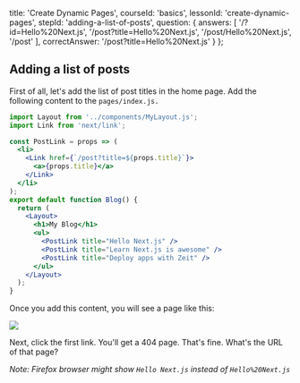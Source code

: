 
  title: 'Create Dynamic Pages',
  courseId: 'basics',
  lessonId: 'create-dynamic-pages',
  stepId: 'adding-a-list-of-posts',
  question: {
    answers: [
      '/?id=Hello%20Next.js',
      '/post?title=Hello%20Next.js',
      '/post/Hello%20Next.js',
      '/post'
    ],
    correctAnswer: '/post?title=Hello%20Next.js'
  }
};

## Adding a list of posts

First of all, let's add the list of post titles in the home page.
Add the following content to the `pages/index.js.`

```jsx
import Layout from '../components/MyLayout.js';
import Link from 'next/link';

const PostLink = props => (
  <li>
    <Link href={`/post?title=${props.title}`}>
      <a>{props.title}</a>
    </Link>
  </li>
);
export default function Blog() {
  return (
    <Layout>
      <h1>My Blog</h1>
      <ul>
        <PostLink title="Hello Next.js" />
        <PostLink title="Learn Next.js is awesome" />
        <PostLink title="Deploy apps with Zeit" />
      </ul>
    </Layout>
  );
}
```

Once you add this content, you will see a page like this:

![](https://cloud.githubusercontent.com/assets/50838/24542722/600b9ce8-161a-11e7-9f1d-7ed08ff394fd.png)

Next, click the first link. You'll get a 404 page. That's fine.
What's the URL of that page?

_Note: Firefox browser might show `Hello Next.js` instead of `Hello%20Next.js`_

